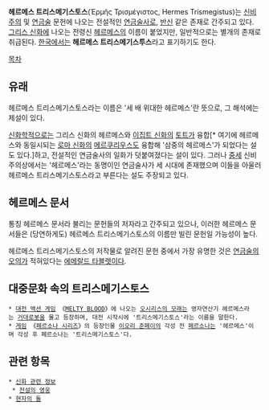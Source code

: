 '''헤르메스 트리스메기스토스'''(Ἑρμῆς Τρισμέγιστος, Hermes Trismegistus)는 [[신비주의]] 및 [[연금술]] 문헌에 나오는 전설적인 [[연금술사]]로, [[반신]] 같은 존재로 간주되고 있다. [[그리스 신화]]에 나오는 전령신 [[헤르메스]]의 이름이 붙었지만, 일반적으로는 별개의 존재로 취급된다. [[한국]]에서는 '''헤르메스 트리스메기스투스'''라고 표기하기도 한다.

[[목차]]
== 유래 ==
헤르메스 트리스메기스토스라는 이름은 '세 배 위대한 헤르메스'란 뜻으로, 그 해석에는 제설이 있다.

[[신화학]]적으로는 그리스 신화의 헤르메스와 [[이집트 신화]]의 [[토트]]가 융합[* 여기에 헤르메스와 동일시되는 [[로마 신화]]의 [[메르쿠리우스]]도 융합해 '삼중의 헤르메스'가 되었다는 설도 있다.]하고, 전설적인 연금술사의 일화가 덧붙여졌다는 설이 있다. 그러나 [[중세]] 신비주의상에서는 '헤르메스'라는 동명이인 연금술사가 세 시대에 존재했으며 이들을 아울러 헤르메스 트리스메기스토스라고 부른다는 설도 주장되고 있다.

== 헤르메스 문서 ==
통칭 헤르메스 문서라 불리는 문헌들의 저자라고 간주되고 있으나, 이러한 헤르메스 문서들은 (당연하게도) 헤르메스 트리스메기스토스의 이름만 빌린 문헌일 가능성이 높다.

헤르메스 트리스메기스토스의 저작물로 알려진 문헌 중에서 가장 유명한 것은 [[연금술]]의 [[오의]]가 적혀있다는 [[에메랄드 타블렛]]이다.

== 대중문화 속의 트리스메기스토스 ==
 * [[대전 액션 게임]] 《[[MELTY BLOOD]]》에 나오는 [[오시리스의 모래]]는 영자연산기 헤르메스라는 [[거대로봇]]을 몰고 등장하며, 대전 시작시에 '트리스메기스토스'라는 이름을 말한다.
 * [[게임]] 《[[페르소나 시리즈]]》의 등장인물 [[이오리 준페이]]의 각성 전 [[페르소나]]는 '헤르메스'이며 각성 후 페르소나는 '트리스메기스토스'다.

== 관련 항목 ==
 * [[신화 관련 정보]]
  * [[전설의 영웅]]
 * [[현자의 돌]]
